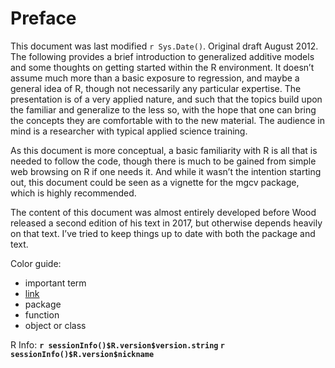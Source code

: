 # Preface

<span class="marginnote">This document was last modified `r Sys.Date()`. Original draft August 2012.</span>
The following provides a brief introduction to generalized additive models and some thoughts on getting started within the R environment.  It doesn't assume much more than a basic exposure to regression, and maybe a general idea of R, though not necessarily any particular expertise. The presentation is of a very applied nature, and such that the topics build upon the familiar and generalize to the less so, with the hope that one can bring the concepts they are comfortable with to the new material. The audience in mind is a researcher with typical applied science training.

As this document is more conceptual, a basic familiarity with R is all that is needed to follow the code, though there is much to be gained from simple web browsing on R if one needs it. And while it wasn't the intention starting out, this document could be seen as a vignette for the <span class="pack">mgcv</span> package, which is highly recommended.

The content of this document was almost entirely developed before Wood released a second edition of his text in 2017, but otherwise depends heavily on that text.  I've tried to keep things up to date with both the package and text.



Color guide:

- <span class="emph">important term</span>
- [link]()
- <span class="pack">package</span>
- <span class="func">function</span>
- <span class="objclass">object or class</span>

R Info: **`r sessionInfo()$R.version$version.string` `r sessionInfo()$R.version$nickname`**



